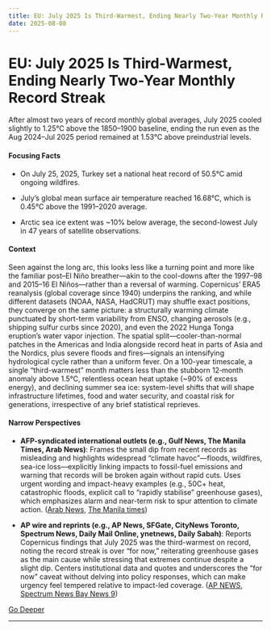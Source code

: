 ```yaml
---
title: EU: July 2025 Is Third-Warmest, Ending Nearly Two-Year Monthly Record Streak
date: 2025-08-08
---
```


# EU: July 2025 Is Third-Warmest, Ending Nearly Two-Year Monthly Record Streak

After almost two years of record monthly global averages, July 2025 cooled slightly to 1.25°C above the 1850–1900 baseline, ending the run even as the Aug 2024–Jul 2025 period remained at 1.53°C above preindustrial levels.

#### Focusing Facts

- On July 25, 2025, Turkey set a national heat record of 50.5°C amid ongoing wildfires.

- July’s global mean surface air temperature reached 16.68°C, which is 0.45°C above the 1991–2020 average.

- Arctic sea ice extent was ~10% below average, the second-lowest July in 47 years of satellite observations.

#### Context

Seen against the long arc, this looks less like a turning point and more like the familiar post–El Niño breather—akin to the cool-downs after the 1997–98 and 2015–16 El Niños—rather than a reversal of warming. Copernicus’ ERA5 reanalysis (global coverage since 1940) underpins the ranking, and while different datasets (NOAA, NASA, HadCRUT) may shuffle exact positions, they converge on the same picture: a structurally warming climate punctuated by short-term variability from ENSO, changing aerosols (e.g., shipping sulfur curbs since 2020), and even the 2022 Hunga Tonga eruption’s water vapor injection. The spatial split—cooler-than-normal patches in the Americas and India alongside record heat in parts of Asia and the Nordics, plus severe floods and fires—signals an intensifying hydrological cycle rather than a uniform fever. On a 100-year timescale, a single “third-warmest” month matters less than the stubborn 12‑month anomaly above 1.5°C, relentless ocean heat uptake (~90% of excess energy), and declining summer sea ice: system-level shifts that will shape infrastructure lifetimes, food and water security, and coastal risk for generations, irrespective of any brief statistical reprieves.

#### Narrow Perspectives

- **AFP-syndicated international outlets (e.g., Gulf News, The Manila Times, Arab News)**: Frames the small dip from recent records as misleading and highlights widespread “climate havoc”—floods, wildfires, sea-ice loss—explicitly linking impacts to fossil-fuel emissions and warning that records will be broken again without rapid cuts. Uses urgent wording and impact-heavy examples (e.g., 50C+ heat, catastrophic floods, explicit call to “rapidly stabilise” greenhouse gases), which emphasizes alarm and near-term risk to spur attention to climate action. ([Arab News](https://www.arabnews.com/node/2611006/world), [The Manila times](https://www.manilatimes.net/2025/08/07/world/third-hottest-july-on-record-wreaks-climate-havoc/2163885))

- **AP wire and reprints (e.g., AP News, SFGate, CityNews Toronto, Spectrum News, Daily Mail Online, ynetnews, Daily Sabah)**: Reports Copernicus findings that July 2025 was the third-warmest on record, noting the record streak is over “for now,” reiterating greenhouse gases as the main cause while stressing that extremes continue despite a slight dip. Centers institutional data and quotes and underscores the “for now” caveat without delving into policy responses, which can make urgency feel tempered relative to impact-led coverage. ([AP NEWS](https://apnews.com/article/july-heat-climate-change-europe-6259823ba6a5eb3aa9ea18d0afa958a6), [Spectrum News Bay News 9](https://baynews9.com/fl/tampa/ap-top-news/2025/08/07/july-was-earths-third-warmest-on-record-eu-scientists-say))


[Go Deeper](https://www.perplexity.ai/search?q=EU%3A+July+2025+Is+Third-Warmest%2C+Ending+Nearly+Two-Year+Monthly+Record+Streak)

---

<a id='openai-rolls-out-gpt5-to-all-chatgpt-users-adds-personas-and-new-pricing'></a>
